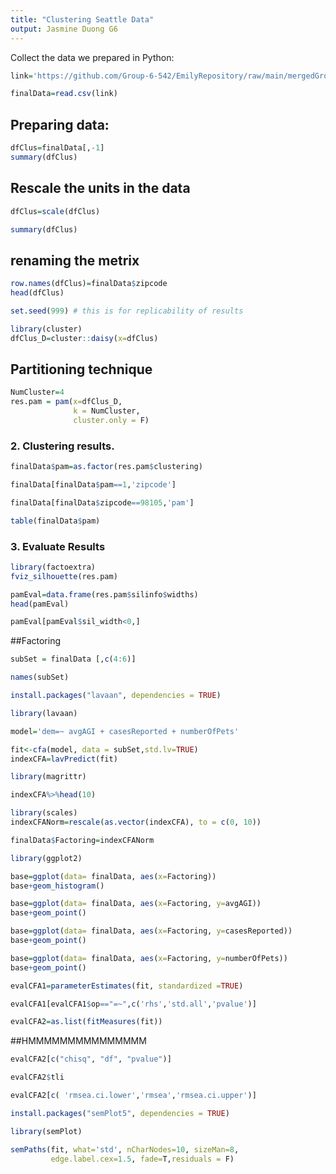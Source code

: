 ---
title: "Clustering Seattle Data"
output: Jasmine Duong G6
---
Collect the data we prepared in Python:

```{r collecting, eval=TRUE}
link='https://github.com/Group-6-542/EmilyRepository/raw/main/mergedGroupDataFinal.csv'

finalData=read.csv(link)
```


## Preparing data:

```{r, eval=TRUE}

dfClus=finalData[,-1]
summary(dfClus)
```


## Rescale the units in the data 
```{r, eval=TRUE}
dfClus=scale(dfClus)

summary(dfClus)

```


## renaming the metrix
```{r clusRename, eval=TRUE}
row.names(dfClus)=finalData$zipcode
head(dfClus)
```



```{r clusSeed, eval=TRUE}
set.seed(999) # this is for replicability of results
```



```{r clusDistance, eval=TRUE}
library(cluster)
dfClus_D=cluster::daisy(x=dfClus)
```


## Partitioning technique
```{r clusPam, eval=TRUE}
NumCluster=4
res.pam = pam(x=dfClus_D,
              k = NumCluster,
              cluster.only = F)
```


### 2. Clustering results. 
```{r cluspamSave, eval=TRUE}
finalData$pam=as.factor(res.pam$clustering)
```


```{r cluspamquery1, eval=TRUE}
finalData[finalData$pam==1,'zipcode']
```



```{r cluspamquery2, eval=TRUE}
finalData[finalData$zipcode==98105,'pam']
```



```{r cluspamREPORTtable, eval=TRUE}
table(finalData$pam)
```


### 3. Evaluate Results
```{r cluspamREPORT_silave, eval=TRUE}
library(factoextra)
fviz_silhouette(res.pam)
```


```{r cluspamREPORT_datasil, eval=TRUE}
pamEval=data.frame(res.pam$silinfo$widths)
head(pamEval)
```


```{r cluspamREPORT_silnegative, eval=TRUE}
pamEval[pamEval$sil_width<0,]
```


##Factoring

```{r}
subSet = finalData [,c(4:6)]
```

```{r}
names(subSet)
```
```{r}
install.packages("lavaan", dependencies = TRUE)
```

```{r}
library(lavaan)
```

```{r}
model='dem=~ avgAGI + casesReported + numberOfPets'

fit<-cfa(model, data = subSet,std.lv=TRUE)
indexCFA=lavPredict(fit)
```

```{r}
library(magrittr)
```

```{r}
indexCFA%>%head(10)
```


```{r}
library(scales)
indexCFANorm=rescale(as.vector(indexCFA), to = c(0, 10))
```


```{r}
finalData$Factoring=indexCFANorm
```

```{r}
library(ggplot2)
```

```{r}
base=ggplot(data= finalData, aes(x=Factoring))
base+geom_histogram()
```

```{r}
base=ggplot(data= finalData, aes(x=Factoring, y=avgAGI))
base+geom_point()
```
```{r}
base=ggplot(data= finalData, aes(x=Factoring, y=casesReported))
base+geom_point()
```

```{r}
base=ggplot(data= finalData, aes(x=Factoring, y=numberOfPets))
base+geom_point()
```

```{r}
evalCFA1=parameterEstimates(fit, standardized =TRUE)
```

```{r}
evalCFA1[evalCFA1$op=="=~",c('rhs','std.all','pvalue')]
```

```{r}
evalCFA2=as.list(fitMeasures(fit))
```

##HMMMMMMMMMMMMMMM
```{r}
evalCFA2[c("chisq", "df", "pvalue")] 
```
```{r}
evalCFA2$tli
```
```{r}
evalCFA2[c( 'rmsea.ci.lower','rmsea','rmsea.ci.upper')] 
```
```{r}
install.packages("semPlot5", dependencies = TRUE)
```


```{r}
library(semPlot)
```

```{r}
semPaths(fit, what='std', nCharNodes=10, sizeMan=8,
         edge.label.cex=1.5, fade=T,residuals = F)
```

